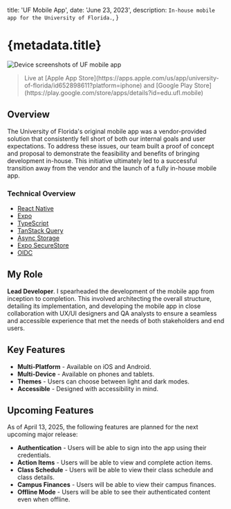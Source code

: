 
  title: 'UF Mobile App',
  date: 'June 23, 2023',
  description: `In-house mobile app for the University of Florida.`,
}

# {metadata.title}

<div className={cn('mx-0 px-0 md:-mx-24 md:px-4')}>
  <Image
    src={UfMobileApp}
    alt='Device screenshots of UF mobile app'
    priority={true}
  />
</div>

<blockquote
  className={cn('[&_*]:before:content-none [&_*]:after:content-none')}
>
  <Subheading>
    Live at [Apple App
    Store](https://apps.apple.com/us/app/university-of-florida/id652898611?platform=iphone)
    and [Google Play
    Store](https://play.google.com/store/apps/details?id=edu.ufl.mobile)
  </Subheading>
</blockquote>

## Overview

The University of Florida's original mobile app was a vendor-provided solution that consistently fell short of both our internal goals and user expectations. To address these issues, our team built a proof of concept and proposal to demonstrate the feasibility and benefits of bringing development in-house. This initiative ultimately led to a successful transition away from the vendor and the launch of a fully in-house mobile app.

### Technical Overview

- [React Native](https://reactnative.dev)
- [Expo](https://expo.dev)
- [TypeScript](https://www.typescriptlang.org)
- [TanStack Query](https://tanstack.com/query/latest)
- [Async Storage](https://react-native-async-storage.github.io/async-storage/)
- [Expo SecureStore](https://docs.expo.dev/versions/latest/sdk/securestore/)
- [OIDC](https://openid.net/connect/)

## My Role

**Lead Developer**. I spearheaded the development of the mobile app from inception to completion. This involved architecting the overall structure, detailing its implementation, and developing the mobile app in close collaboration with UX/UI designers and QA analysts to ensure a seamless and accessible experience that met the needs of both stakeholders and end users.

## Key Features

- **Multi-Platform** - Available on iOS and Android.
- **Multi-Device** - Available on phones and tablets.
- **Themes** - Users can choose between light and dark modes.
- **Accessible** - Designed with accessibility in mind.

## Upcoming Features

As of April 13, 2025, the following features are planned for the next upcoming major release:

- **Authentication** - Users will be able to sign into the app using their credentials.
- **Action Items** - Users will be able to view and complete action items.
- **Class Schedule** - Users will be able to view their class schedule and class details.
- **Campus Finances** - Users will be able to view their campus finances.
- **Offline Mode** - Users will be able to see their authenticated content even when offline.
